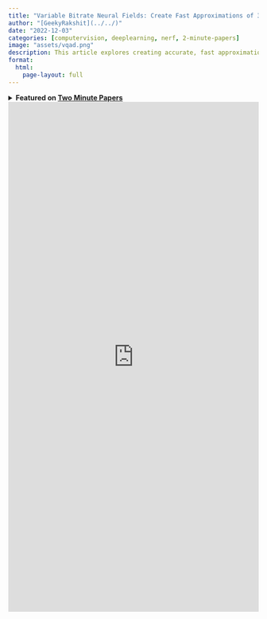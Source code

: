 ```yaml
---
title: "Variable Bitrate Neural Fields: Create Fast Approximations of 3D Scenes"
author: "[GeekyRakshit](../../)"
date: "2022-12-03"
categories: [computervision, deeplearning, nerf, 2-minute-papers]
image: "assets/vqad.png"
description: This article explores creating accurate, fast approximations of complex 3D scenes with a low memory footprint, as outlined in Variable Bitrate Neural Fields.
format: 
  html:
    page-layout: full
---
```


<details>
    <summary>
        <strong>
            Featured on <a href="https://www.youtube.com/@TwoMinutePapers">Two Minute Papers</a>
        </strong>
    </summary>
    <br>
    <iframe width="560" height="315" src="https://www.youtube.com/embed/shy51E-MU8Y?si=jBi_B1iNBZc08-pK" title="YouTube video player" frameborder="0" allow="accelerometer; autoplay; clipboard-write; encrypted-media; gyroscope; picture-in-picture; web-share" allowfullscreen></iframe>
</details>

<iframe src="https://wandb.ai/geekyrakshit/kaolin-wisp-integration/reports/Variable-Bitrate-Neural-Fields-Create-Fast-Approximations-of-3D-Scenes--VmlldzozMDE0MDY0?galleryTag=tmp" style="border:none;height:1024px;width:100%"></iframe>